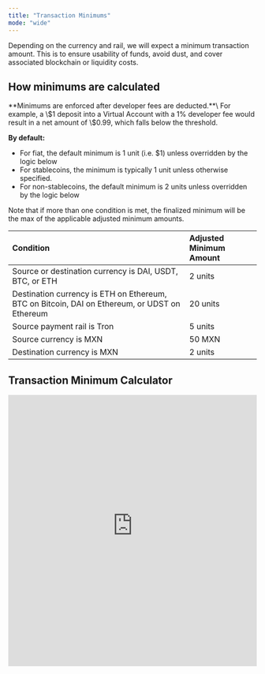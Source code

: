 ```yaml
---
title: "Transaction Minimums"
mode: "wide"
---
```


Depending on the currency and rail, we will expect a minimum transaction amount. This is to ensure usability of funds, avoid dust, and cover associated blockchain or liquidity costs.

## **How minimums are calculated**

<Warning>
  **Minimums are enforced after developer fees are deducted.**\
  For example, a \$1 deposit into a Virtual Account with a 1% developer fee would result in a net amount of \$0.99, which falls below the threshold.
</Warning>

**By default:**

- For fiat, the default minimum is 1 unit (i.e. \$1) unless overridden by the logic below
- For stablecoins, the minimum is typically 1 unit unless otherwise specified.
- For non-stablecoins, the default minimum is 2 units unless overridden by the logic below

Note that if more than one condition is met, the finalized minimum will be the max of the applicable adjusted minimum amounts.

| **Condition**                                                                                 | **Adjusted Minimum Amount** |
| :-------------------------------------------------------------------------------------------- | :-------------------------- |
| Source or destination currency is DAI, USDT, BTC, or ETH                                      | 2 units                     |
| Destination currency is ETH on Ethereum, BTC on Bitcoin, DAI on Ethereum, or UDST on Ethereum | 20 units                    |
| Source payment rail is Tron                                                                   | 5 units                     |
| Source currency is MXN                                                                        | 50 MXN                      |
| Destination currency is MXN                                                                   | 2 units                     |

## **Transaction Minimum Calculator**

<iframe width="100%" height="550" src="https://transaction-minimum-calculator-65802bf8a1d8.herokuapp.com/" frameborder="0" loading="lazy" allowtransparency="true" allowfullscreen="true" />

## **Handling Dust**

Deposits below the required transaction minimum (commonly referred to as dust) will not be credited or returned. This is standard practice, as the cost of returning such small amounts often exceeds their value.

We recommend always verifying the sending minimums listed in the table above before initiating a deposit, especially for cryptocurrency transactions.